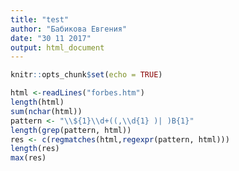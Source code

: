 ```yaml
---
title: "test"
author: "Бабикова Евгения"
date: "30 11 2017"
output: html_document
---
```


```r
knitr::opts_chunk$set(echo = TRUE)
```

```r
html <-readLines("forbes.htm")
length(html)
sum(nchar(html))
pattern <- "\\${1}\\d+((,\\d{1} )| )B{1}"
length(grep(pattern, html))
res <- c(regmatches(html,regexpr(pattern, html)))
length(res)
max(res)
```